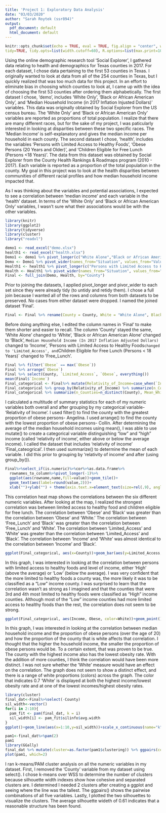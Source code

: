 ```yaml
---
title: 'Project 1: Exploratory Data Analysis'
date: "03/03/2020"
author: "Sarah Roytek (ssr894)"
output:
  pdf_document: default
  html_document: default
---
```


```r
knitr::opts_chunk$set(echo = TRUE, eval = TRUE, fig.align = "center", warning = F, message = F,
tidy=TRUE, tidy.opts=list(width.cutoff=60), R.options=list(max.print=100))
```


Using the online demographic research tool 'Social Explorer', I gathered data relating to health and demographics for Texas counties in 2017. For each dataset, I chose data pertaining to the first 53 counties in Texas. I originally wanted to look at data from all of the 254 counties in Texas, but I quickly realized that was too much data for this project. In an effort to eliminate bias in choosing which counties to look at, I came up with the idea of choosing the first 53 counties after ordering them alphabetically. The first dataset I chose, 'demo', includes 'White Only', 'Black or African American Only', and 'Median Household Income (in 2017 Inflation Injusted Dollars)' variables. This data was originally obtained by Social Explorer from the US census bureau. The 'White Only' and 'Black or African American Only' variables are reported as proportions of total population. I realize that there are many different races, but for the sake of my project, I was paticularly interested in looking at disparities between these two specific races. The 'Median Income' is self-explanatory and gives the median income per household in each county. The second dataset I chose, 'health', includes the variables 'Persons with Limited Access to Healthy Foods', 'Obese Persons (20 Years and Older)', and 'Children Eligible for Free Lunch (Persons <18 Years)'. The data from this dataset was obtained by Social Explorer from the County Health Rankings & Roadmaps program (2010 - 2017). Each variable is reported as a proportion of the total population in the county. My goal in this project was to look at the health disparities between communities of different racial profiles and how median household income impacted that. 

As I was thinking about the variables and potential associations, I expected to see a correlation between 'median income' and each variable in the 'health' dataset. In terms of the 'White Only' and 'Black or African American Only' variables, I wasn't sure what their associations would be with the other variables.

```r
library(knitr)
library(ggplot2)
library(tidyverse)
library(cluster)
library("readxl")
```

```r
demo1 <- read_excel("demo.xlsx")
health1 <- read_excel("health.xlsx")
Demo1 <- demo1 %>% pivot_longer(c("White Alone","Black or African American Alone", "Median Household Income (In 2017 Inflation Adjusted Dollars)"), names_to="Situation", values_to="Value")
Demo <- Demo1 %>% pivot_wider(names_from="Situation", values_from="Value")
Health1 <- health1 %>% pivot_longer(c("Persons with Limited Access to Healthy Foods","Obese Persons (20 Years and Over)", "Children Eligible for Free Lunch (Persons < 18 Years)"), names_to="Situation", values_to="Value")
Health <- Health1 %>% pivot_wider(names_from="Situation", values_from="Value")
Final <- full_join(Demo, Health, by="County")
```

Prior to joining the datasets, I applied  pivot_longer and pivor_wider to each set since they were already tidy (to untidy and retidy them). I chose a full join because I wanted all of the rows and columns from both datasets  to be preserved. No cases from either dataset were dropped. I named the joined dataset 'Final'. 

```R
Final <- Final %>% rename(County = County, White = "White Alone", Black=`Black or African American Alone`, Income=`Median Household Income (In 2017 Inflation Adjusted Dollars)`,Limited_Access= `Persons with Limited Access to Healthy Foods`, Obese=`Obese Persons (20 Years and Over)`, Free_Lunch=`Children Eligible for Free Lunch (Persons < 18 Years)`)
```

Before doing anything else, I edited the column names in 'Final' to make them shorter and  easier to recall. The column 'County' stayed the same, 'White Alone' changed to 'White', 'Black or African American Alone' changed to 'Black', `Median Household Income (In 2017 Inflation Adjusted Dollars)` changed to 'Income', 'Persons with Limited Access to Healthy Foods` changed to 'Limited_Access', and `Children Eligible for Free Lunch (Persons < 18 Years)` changed to 'Free_Lunch'. 

```r
Final %>% filter(`Obese` == max(`Obese`))
Final %>% arrange(`Obese`)
Final %>% select(County, `Limited_Access`, `Obese`, everything())
mean(Final$`Income`)
Final_categorical <- Final%>% mutate(Relativity_of_Income=case_when(`Income`< 51520.66 ~ "Low", `Income`> 51520.66 ~ "High"))
Final_categorical %>% group_by(Relativity_of_Income) %>% summarize(n_Counties=n_distinct(County), Mean_White_Population=mean(`White`), Mean_Black_Population=mean(`Black`), Mean_Household_Income=mean(`Income`), Mean_Persons_with_Limited_Access_to_Healthy_Foods=mean(`Limited_Access`), Mean_Obese_Persons=mean(`Obese`), Mean_Children_Eligible_for_Free_Lunch=mean(`Free_Lunch`))
Final_categorical %>% summarize(n_Counties=n_distinct(County), Mean_White_Population=mean(`White`), Mean_Black_Population=mean(`Black`), Mean_Household_Income=mean(`Income`), Mean_Persons_with_Limited_Access_to_Healthy_Foods=mean(`Limited_Access`), Mean_Obese_Persons=mean(`Obese`), Mean_Children_Eligible_for_Free_Lunch=mean(`Free_Lunch`))
```

I calculated a multitude of summary statistics for each of my numeric variables both overall and after grouping by my categorical variable- 'Relativity of Income'. I used filter() to find the county with the greatest proportion of obese persons- Angelina. I used arrange() to find the county with the lowest proportion of obese persons- Collin. After determining the average of the median household incomes using mean(), I was able to use mutate() to create a categorical variable distinguishing "low" and "high" income (called 'relativity of income', either above or below the average income). I called the dataset that includes 'relativity of income' 'Final_cateogrical'.  I then used summarize() to determine the mean of each variable. I did this prior to grouping by 'relativity of income' and after (using group_by()).  

```R
Final%>%select_if(is.numeric)%>%cor%>%as.data.frame%>%
  rownames_to_column%>%pivot_longer(-1)%>%
  ggplot(aes(rowname,name,fill=value))+geom_tile()+ 
  geom_text(aes(label=round(value,2)))+
  xlab("")+ylab("") + theme(axis.text.x=element_text(size=rel(.9), angle=20), axis.text.y=element_text(size=rel(.9)))
```

This correlation heat map shows the correlations between the six different numeric variables. After looking at the map, I realized the strongest correlation was between limited access to healthy food and children eligible for free lunch. The correlation between 'Obese' and 'Black' was greater than the correlation between 'Obese' and 'White.' The correlation between 'Free_Lunch' and 'Black' was greater than the correlation between 'Free_Lunch' and 'White'. The correlation between 'Limited_Access' and 'White' was greater than the correlation between 'Limited_Access' and 'Black'. The correlation between 'Income' and 'White' was almost identical to the correlation between 'Income' and 'Black'.

```R
ggplot(Final_categorical, aes(x=County))+geom_bar(aes(y=Limited_Access, fill=Relativity_of_Income), stat="summary", fun.y="mean")+theme(legend.position = "Right")+theme(axis.text.x = element_text(angle=60, hjust=1),legend.position="right")+ggtitle("Access to Healthy Food vs. Relativity of Income")
```

In this graph, I was interested in looking at the correlation between persons with limited access to healthy foods and level of income, either 'High' (above the average) or 'Low' (below the average). I was very confident that the more limited to healthy foods a county was, the more likely it was to be classified as a "Low" income county. I was surprised to learn that the correlation wasn't as strong as I imagined and that the counties that were 3rd and 4th most limited to healthy foods were classified as "High" income counties. Although most of the "Low" income counties had more limited access to healthy foods than the rest, the correlation does not seem to be strong.

```R
ggplot(Final_categorical, aes(Income, Obese, color=White))+geom_point()+theme(axis.text.x = element_text(angle=60, hjust=1),legend.position="left")+scale_color_gradient(low="yellow", high="red")+ggtitle("Income vs. Obesity vs. White Proportion")+scale_x_continuous(limits=c(0, 100000))
```

In this graph, I was interested in looking at the correlation between median household income and the proportion of obese persons (over the age of 20) and how the proportion of the county that is white affects that correlation. I thought that the higher the household income, the smaller the proportion of obese persons would be. To a certain extent, that was proven to be true. The county with the highest income also has the lowest obesity rate. With the addition of more counties, I think the correlation would have been more distinct. I was not sure whether the 'White' measure would have an effect on the correlation. The graph does not seem to show a distinct effect, and there is a range of white proportions (colors) across the graph. The color that indicates 0.7 'White' is displayed at both the highest income/lowest obesity rate and at one of the lowest incomes/highest obesity rates. 

```R
library(cluster)
final_dat<-Final%>%select(-County)
sil_width<-vector()
for(i in 2:10){
  pam_fit <- pam(final_dat, k = i)
  sil_width[i] <- pam_fit$silinfo$avg.width
}
ggplot()+geom_line(aes(x=1:10,y=sil_width))+scale_x_continuous(name="k",breaks=1:10)

pam1<-final_dat%>%pam(2)
pam1
library(GGally)
final_dat %>% mutate(cluster=as.factor(pam1$clustering)) %>% ggpairs(columns = 2:6, aes(color=cluster))
plot(pam1, which=2)
```

I ran k-means/PAM cluster analysis on all the numeric variables in my dataset. First, I removed the 'County' variable from my dataset using select(). I chose k-means over WSS to determine the number of clusters because silhouette width indexes show how cohesive and separated clusters are. I determined I needed 2 clusters after creating a ggplot and seeing where the line was the tallest. The ggpairs() shows the pairwise combinations of all five variables. Lastly, I plotted the two silhouettes to visualize the clusters. The average silhouette wideth of 0.61 indicates that a reasonable structure has been found. 
